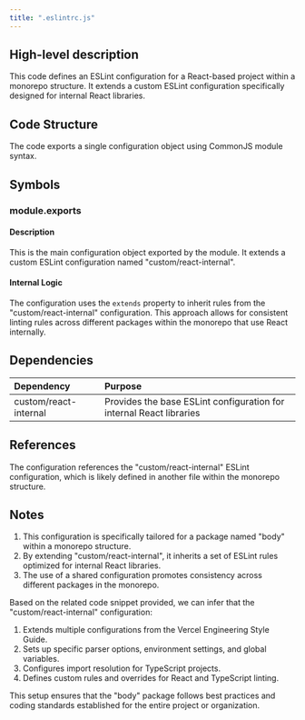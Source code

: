 ```yaml
---
title: ".eslintrc.js"
---
```


## High-level description
This code defines an ESLint configuration for a React-based project within a monorepo structure. It extends a custom ESLint configuration specifically designed for internal React libraries.

## Code Structure
The code exports a single configuration object using CommonJS module syntax.

## Symbols

### module.exports
#### Description
This is the main configuration object exported by the module. It extends a custom ESLint configuration named "custom/react-internal".

#### Internal Logic
The configuration uses the `extends` property to inherit rules from the "custom/react-internal" configuration. This approach allows for consistent linting rules across different packages within the monorepo that use React internally.

## Dependencies
| Dependency | Purpose |
|:-----------|:--------|
| custom/react-internal | Provides the base ESLint configuration for internal React libraries |

## References
The configuration references the "custom/react-internal" ESLint configuration, which is likely defined in another file within the monorepo structure.

## Notes
1. This configuration is specifically tailored for a package named "body" within a monorepo structure.
2. By extending "custom/react-internal", it inherits a set of ESLint rules optimized for internal React libraries.
3. The use of a shared configuration promotes consistency across different packages in the monorepo.

Based on the related code snippet provided, we can infer that the "custom/react-internal" configuration:

1. Extends multiple configurations from the Vercel Engineering Style Guide.
2. Sets up specific parser options, environment settings, and global variables.
3. Configures import resolution for TypeScript projects.
4. Defines custom rules and overrides for React and TypeScript linting.

This setup ensures that the "body" package follows best practices and coding standards established for the entire project or organization.
